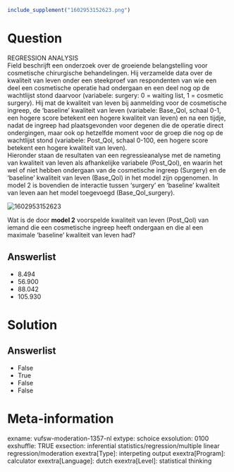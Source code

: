 ```{r, echo = FALSE, results = "hide"}
include_supplement("1602953152623.png")
```

Question
========
REGRESSION ANALYSIS  
Field beschrijft een onderzoek over de groeiende belangstelling voor
cosmetische chirurgische behandelingen. Hij verzamelde data over de
kwaliteit van leven onder een steekproef van respondenten van wie een
deel een cosmetische operatie had ondergaan en een deel nog op de
wachtlijst stond daarvoor (variabele: surgery: 0 = waiting list, 1 =
cosmetic surgery). Hij mat de kwaliteit van leven bij aanmelding voor de
cosmetische ingreep, de ‘baseline’ kwaliteit van leven (variabele:
Base\_Qol, schaal 0-1, een hogere score betekent een hogere kwaliteit
van leven) en na een tijdje, nadat de ingreep had plaatsgevonden voor
degenen die de operatie direct ondergingen, maar ook op hetzelfde moment
voor de groep die nog op de wachtlijst stond (variabele: Post\_Qol,
schaal 0-100, een hogere score betekent een hogere kwaliteit van
leven).  
Hieronder staan de resultaten van een regressieanalyse met de nameting
van kwaliteit van leven als afhankelijke variabele (Post\_Qol), en
waarin het wel of niet hebben ondergaan van de cosmetische ingreep
(Surgery) en de ‘baseline’ kwaliteit van leven (Base\_Qol) in het model
zijn opgenomen. In model 2 is bovendien de interactie tussen ‘surgery’
en ‘baseline’ kwaliteit van leven aan het model toegevoegd
(Base\_Qol\_surgery).  
  
<img src="1602953152623.png" class="fr-fic fr-dii tvcss_2"
alt="1602953152623" />  
  
Wat is de door **model 2** voorspelde kwaliteit van leven (Post\_Qol)
van iemand die een cosmetische ingreep heeft ondergaan en die al een
maximale ‘baseline’ kwaliteit van leven had?

Answerlist
----------
* 8.494
* 56.900
* 88.042
* 105.930

Solution
========










Answerlist
----------
* False
* True
* False
* False

Meta-information
================
exname: vufsw-moderation-1357-nl
extype: schoice
exsolution: 0100
exshuffle: TRUE
exsection: inferential statistics/regression/multiple linear regression/moderation
exextra[Type]: interpeting output
exextra[Program]: calculator
exextra[Language]: dutch
exextra[Level]: statistical thinking

